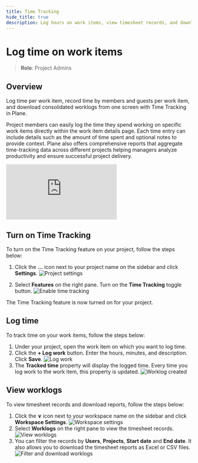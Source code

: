 ```yaml
---
title: Time Tracking
hide_title: true
description: Log hours on work items, view timesheet records, and download comprehensive reports for project time management.
---
```



<div className="tag-wrapper">
 <h1>Log time on work items</h1>
<Tags 
  tags={[ 
    { name: "Pro", link:"https://plane.so/pricing", additionalClass: "pro" }
  ]} 
 />
</div>

> **Role**: Project Admins

## Overview

Log time per work item, record time by members and guests per work item, and download consolidated worklogs from one screen with Time Tracking in Plane.

Project members can easily log the time they spend working on specific work items directly within the work item details page. Each time entry can include details such as the amount of time spent and optional notes to provide context. Plane also offers comprehensive reports that aggregate time-tracking data across different projects helping managers analyze productivity and ensure successful project delivery.

<div style={{ position: "relative", paddingBottom: "calc(56.67989417989418% + 41px)", height: "0", width: "100%" }}>
    <iframe src="https://demo.arcade.software/avUgm2QhW68h6umzNFNT?embed&embed_mobile=tab&embed_desktop=inline&show_copy_link=true" frameborder="0" loading="lazy" webkitallowfullscreen mozallowfullscreen allowfullscreen style={{ position: "absolute", top: "0", left: "0", width: "100%", height: "100%", colorScheme: "light"}} title="Set up your workspace">
    </iframe>
</div>

## Turn on Time Tracking
To turn on the Time Tracking feature on your project, follow the steps below:

1. Click the **…** icon next to your project name on the sidebar and click **Settings**.
    ![Project settings](https://media.docs.plane.so/time-tracking/project-settings.webp#center)

2. Select **Features** on the right pane. Turn on the **Time Tracking** toggle button. 
![Enable time tracking](https://media.docs.plane.so/time-tracking/enable-time-tracking.webp#center)

The Time Tracking feature is now turned on for your project. 

## Log time

To track time on your work items, follow the steps below:
1. Under your project, open the work item on which you want to log time. 
2. Click the **+ Log work** button. Enter the hours, minutes, and description. Click **Save**.
    ![Log work](https://media.docs.plane.so/time-tracking/log-work.webp#center)
3. The **Tracked time** property will display the logged time. Every time you log work to the work item, this property is updated.
    ![Worklog created](https://media.docs.plane.so/time-tracking/worklog-created.webp#center)

## View worklogs

To view timesheet records and download reports, follow the steps below:
1. Click the **&or;** icon next to your workspace name on the sidebar and click **Workspace Settings**.
    ![Workspace settings](https://media.docs.plane.so/workspaces/workspace-settings.webp#center)
2. Select **Worklogs** on the right pane to view the timesheet records. 
![View worklogs](https://media.docs.plane.so/time-tracking/view-worklogs.webp#center)
3. You can filter the records by **Users**, **Projects**, **Start date** and **End date**. It also allows you to download the timesheet reports as Excel or CSV files.
    ![Filter and download worklogs](https://media.docs.plane.so/time-tracking/filter-and-download-worklogs.webp#center)
